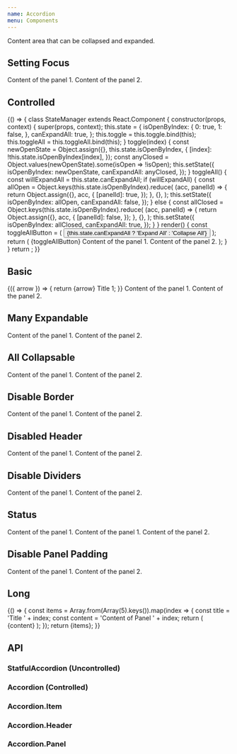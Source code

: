 ```yaml
---
name: Accordion
menu: Components
---
```



Content area that can be collapsed and expanded.

## Setting Focus

<Playground>
  <StatefulAccordion data-test="Accordion-default">
    <Accordion.Item>
      <Accordion.Header data-test="Accordion-Header-1">
        <BasicHeader title="Title 1" />
      </Accordion.Header>
      <Accordion.Panel>Content of the panel 1.</Accordion.Panel>
    </Accordion.Item>
    <Accordion.Item focused>
      <Accordion.Header data-test="Accordion-Header-2">
        <BasicHeader title="Title 2 (initially focused)" />
      </Accordion.Header>
      <Accordion.Panel>Content of the panel 2.</Accordion.Panel>
    </Accordion.Item>
  </StatefulAccordion>
</Playground>

## Controlled

<Playground>
  {() => {
    class StateManager extends React.Component {
      constructor(props, context) {
        super(props, context);
        this.state = {
          isOpenByIndex: {
            0: true,
            1: false,
          },
          canExpandAll: true,
        };
        this.toggle = this.toggle.bind(this);
        this.toggleAll = this.toggleAll.bind(this);
      }
      toggle(index) {
        const newOpenState = Object.assign({}, this.state.isOpenByIndex, {
          [index]: !this.state.isOpenByIndex[index],
        });
        const anyClosed = Object.values(newOpenState).some(isOpen => !isOpen);
        this.setState({
          isOpenByIndex: newOpenState,
          canExpandAll: anyClosed,
        });
      }
      toggleAll() {
        const willExpandAll = this.state.canExpandAll;
        if (willExpandAll) {
          const allOpen = Object.keys(this.state.isOpenByIndex).reduce(
            (acc, panelId) => {
              return Object.assign({}, acc, {
                [panelId]: true,
              });
            },
            {},
          );
          this.setState({
            isOpenByIndex: allOpen,
            canExpandAll: false,
          });
        } else {
          const allClosed = Object.keys(this.state.isOpenByIndex).reduce(
            (acc, panelId) => {
              return Object.assign({}, acc, {
                [panelId]: false,
              });
            },
            {},
          );
          this.setState({
            isOpenByIndex: allClosed,
            canExpandAll: true,
          });
        }
      }
      render() {
        const toggleAllButton = (
          <Button onClick={this.toggleAll}>
            {this.state.canExpandAll ? 'Expand All' : 'Collapse All'}
          </Button>
        );
        return (
          <SpacedGroup direction="vertical">
            {toggleAllButton}
            <Accordion data-test="Accordion-controlled" onSelect={this.toggle}>
              <Accordion.Item open={this.state.isOpenByIndex[0]}>
                <Accordion.Header data-test="Accordion-Header-1">
                  <BasicHeader title="Title 1" />
                </Accordion.Header>
                <Accordion.Panel>Content of the panel 1.</Accordion.Panel>
              </Accordion.Item>
              <Accordion.Item open={this.state.isOpenByIndex[1]}>
                <Accordion.Header data-test="Accordion-Header-2">
                  <BasicHeader title="Title 2" />
                </Accordion.Header>
                <Accordion.Panel>Content of the panel 2.</Accordion.Panel>
              </Accordion.Item>
            </Accordion>
          </SpacedGroup>
        );
      }
    }
    return <StateManager />;
  }}
</Playground>

## Basic

<Playground>
  <StatefulAccordion data-test="Accordion-default">
    <Accordion.Item open={true}>
      <Accordion.Header data-test="Accordion-Header-1">
        {({ arrow }) => {
          return <SpacedGroup center>{arrow} Title 1</SpacedGroup>;
        }}
      </Accordion.Header>
      <Accordion.Panel>Content of the panel 1.</Accordion.Panel>
    </Accordion.Item>
    <Accordion.Item>
      <Accordion.Header data-test="Accordion-Header-2">
        <BasicHeader title="Title 2" />
      </Accordion.Header>
      <Accordion.Panel>Content of the panel 2.</Accordion.Panel>
    </Accordion.Item>
  </StatefulAccordion>
</Playground>

## Many Expandable

<Playground>
  <StatefulAccordion manyExpandable={true} data-test="Accordion-manyexpandable">
    <Accordion.Item>
      <Accordion.Header data-test="Accordion-Header-1">
        <BasicHeader title="Title 1" />
      </Accordion.Header>
      <Accordion.Panel>Content of the panel 1.</Accordion.Panel>
    </Accordion.Item>
    <Accordion.Item>
      <Accordion.Header data-test="Accordion-Header-2">
        <BasicHeader title="Title 2" />
      </Accordion.Header>
      <Accordion.Panel>Content of the panel 2.</Accordion.Panel>
    </Accordion.Item>
  </StatefulAccordion>
</Playground>

## All Collapsable

<Playground>
  <StatefulAccordion allCollapsable={true} data-test="Accordion-allcollapsable">
    <Accordion.Item>
      <Accordion.Header data-test="Accordion-Header-1">
        <BasicHeader title="Title 1" />
      </Accordion.Header>
      <Accordion.Panel>Content of the panel 1.</Accordion.Panel>
    </Accordion.Item>
    <Accordion.Item>
      <Accordion.Header data-test="Accordion-Header-2">
        <BasicHeader title="Title 2" />
      </Accordion.Header>
      <Accordion.Panel>Content of the panel 2.</Accordion.Panel>
    </Accordion.Item>
  </StatefulAccordion>
</Playground>

## Disable Border

<Playground>
  <StatefulAccordion disableBorder={true}>
    <Accordion.Item>
      <Accordion.Header data-test="Accordion-Header-1">
        <BasicHeader title="Title 1" />
      </Accordion.Header>
      <Accordion.Panel>Content of the panel 1.</Accordion.Panel>
    </Accordion.Item>
    <Accordion.Item>
      <Accordion.Header data-test="Accordion-Header-2">
        <BasicHeader title="Title 2" />
      </Accordion.Header>
      <Accordion.Panel>Content of the panel 2.</Accordion.Panel>
    </Accordion.Item>
  </StatefulAccordion>
</Playground>

## Disabled Header

<Playground>
  <StatefulAccordion>
    <Accordion.Item disabled>
      <Accordion.Header data-test="Accordion-Header-1">
        <BasicHeader title="Title 1" />
      </Accordion.Header>
      <Accordion.Panel>Content of the panel 1.</Accordion.Panel>
    </Accordion.Item>
    <Accordion.Item disabled>
      <Accordion.Header data-test="Accordion-Header-2">
        <BasicHeader title="Title 2" />
      </Accordion.Header>
      <Accordion.Panel>Content of the panel 2.</Accordion.Panel>
    </Accordion.Item>
  </StatefulAccordion>
</Playground>

## Disable Dividers

<Playground>
  <StatefulAccordion disableDividers={true}>
    <Accordion.Item>
      <Accordion.Header data-test="Accordion-Header-1">
        <BasicHeader title="Title 1" />
      </Accordion.Header>
      <Accordion.Panel>Content of the panel 1.</Accordion.Panel>
    </Accordion.Item>
    <Accordion.Item>
      <Accordion.Header data-test="Accordion-Header-2">
        <BasicHeader title="Title 2" />
      </Accordion.Header>
      <Accordion.Panel>Content of the panel 2.</Accordion.Panel>
    </Accordion.Item>
  </StatefulAccordion>
</Playground>

## Status

<Playground>
  <StatefulAccordion>
    <Accordion.Item status="success">
      <Accordion.Header data-test="Accordion-Header-1">
        <BasicHeader title="Title 1" />
      </Accordion.Header>
      <Accordion.Panel>Content of the panel 1.</Accordion.Panel>
    </Accordion.Item>
    <Accordion.Item status="failure">
      <Accordion.Header data-test="Accordion-Header-2">
        <BasicHeader title="Title 2" />
      </Accordion.Header>
      <Accordion.Panel>
        <StatefulAccordion>
          <Accordion.Item status="success">
            <Accordion.Header data-test="Accordion-Header-1">
              <BasicHeader title="Title 1" />
            </Accordion.Header>
            <Accordion.Panel>Content of the panel 1.</Accordion.Panel>
          </Accordion.Item>
          <Accordion.Item status="failure">
            <Accordion.Header data-test="Accordion-Header-2">
              <BasicHeader title="Title 2" />
            </Accordion.Header>
            <Accordion.Panel>Content of the panel 2.</Accordion.Panel>
          </Accordion.Item>
        </StatefulAccordion>
      </Accordion.Panel>
    </Accordion.Item>
  </StatefulAccordion>
</Playground>

## Disable Panel Padding

<Playground>
  <StatefulAccordion>
    <Accordion.Item disablePadding>
      <Accordion.Header data-test="Accordion-Header-1">
        <BasicHeader title="Title 1" />
      </Accordion.Header>
      <Accordion.Panel>Content of the panel 1.</Accordion.Panel>
    </Accordion.Item>
    <Accordion.Item disablePadding>
      <Accordion.Header data-test="Accordion-Header-2">
        <BasicHeader title="Title 2" />
      </Accordion.Header>
      <Accordion.Panel>Content of the panel 2.</Accordion.Panel>
    </Accordion.Item>
  </StatefulAccordion>
</Playground>

## Long

<Playground>
  {() => {
    const items = Array.from(Array(5).keys()).map(index => {
      const title = 'Title ' + index;
      const content = 'Content of Panel ' + index;
      return (
        <Accordion.Item key={index}>
          <Accordion.Header>
            <BasicHeader title={title} />
          </Accordion.Header>
          <Accordion.Panel>{content}</Accordion.Panel>
        </Accordion.Item>
      );
    });
    return <StatefulAccordion>{items}</StatefulAccordion>;
  }}
</Playground>

## API

### StatfulAccordion (Uncontrolled)

<PropsTable of={StatefulAccordion} />

### Accordion (Controlled)

<PropsTable of={Accordion} />

### Accordion.Item

<PropsTable of={Accordion.Item} />

### Accordion.Header

<PropsTable of={Accordion.Header} />

### Accordion.Panel

<PropsTable of={Accordion.Panel} />
